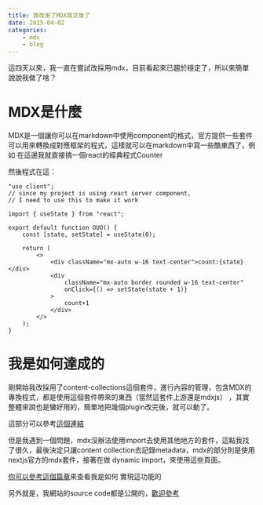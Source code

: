 ```yaml
---
title: 我改用了MDX寫文章了
date: 2025-04-02
categories:
    - mdx
    - blog
---
```



這四天以來，我一直在嘗試改採用mdx，目前看起來已趨於穩定了，所以來簡單說說我做了啥？

# MDX是什麼

MDX是一個讓你可以在markdown中使用component的格式，官方提供一些套件可以用來轉換成對應框架的程式，這樣就可以在markdown中寫一些酷東西了，例如
在這邊我就直接搞一個react的經典程式Counter

<PlayGround>
	<OUO />
</PlayGround>

然後程式在這：

```tsx
"use client";
// since my project is using react server component,
// I need to use this to make it work

import { useState } from "react";

export default function OUO() {
	const [state, setState] = useState(0);

	return (
		<>
			<div className="mx-auto w-16 text-center">count:{state}</div>
			<div
				className="mx-auto border rounded w-16 text-center"
				onClick={() => setState(state + 1)}
			>
				count+1
			</div>
		</>
	);
}
```

# 我是如何達成的

剛開始我改採用了content-collections這個套件，進行內容的管理，包含MDX的專換程式，都是使用這個套件帶來的東西（當然這套件上游還是mdxjs）
，其實整體來說也是蠻好用的，簡單地把幾個plugin改完後，就可以動了。

這部分可以參考[這個連結](https://www.content-collections.dev/docs/content/mdx)

但是我遇到一個問題，mdx沒辦法使用import去使用其他地方的套件，這點我找了很久，最後決定只讓content collection去記錄metadata，mdx的部分則是使用
nextjs官方的mdx套件，接著在做 dynamic import，來使用這些頁面。

[你可以參考這個篇章](https://nextjs.org/docs/app/building-your-application/configuring/mdx#using-dynamic-imports)來查看我是如何
實現這功能的

另外就是，我網站的source code都是公開的，[歡迎參考](https://github.com/bloodnighttw/website-v5)
